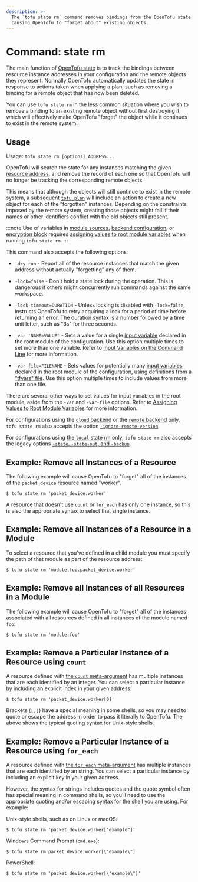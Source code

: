 ```yaml
---
description: >-
  The `tofu state rm` command removes bindings from the OpenTofu state,
  causing OpenTofu to "forget about" existing objects.
---
```


# Command: state rm

The main function of [OpenTofu state](../../../language/state/index.mdx) is
to track the bindings between resource instance addresses in your configuration
and the remote objects they represent. Normally OpenTofu automatically
updates the state in response to actions taken when applying a plan, such as
removing a binding for a remote object that has now been deleted.

You can use `tofu state rm` in the less common situation where you wish
to remove a binding to an existing remote object without first destroying it,
which will effectively make OpenTofu "forget" the object while it continues
to exist in the remote system.

## Usage

Usage: `tofu state rm [options] ADDRESS...`

OpenTofu will search the state for any instances matching the given
[resource address](../../../cli/state/resource-addressing.mdx), and remove
the record of each one so that OpenTofu will no longer be tracking the
corresponding remote objects.

This means that although the objects will still continue to exist in the
remote system, a subsequent
[`tofu plan`](../../../cli/commands/plan.mdx)
will include an action to create a new object for each of the "forgotten"
instances. Depending on the constraints imposed by the remote system, creating
those objects might fail if their names or other identifiers conflict with
the old objects still present.

:::note
Use of variables in [module sources](../../../language/modules/sources.mdx#support-for-variable-and-local-evaluation),
[backend configuration](../../../language/settings/backends/configuration.mdx#variables-and-locals),
or [encryption block](../../../language/state/encryption.mdx#configuration)
requires [assigning values to root module variables](../../../language/values/variables.mdx#assigning-values-to-root-module-variables)
when running `tofu state rm`.
:::

This command also accepts the following options:

- `-dry-run` - Report all of the resource instances that match the given
  address without actually "forgetting" any of them.

- `-lock=false` - Don't hold a state lock during the operation. This is
  dangerous if others might concurrently run commands against the same
  workspace.

- `-lock-timeout=DURATION` - Unless locking is disabled with `-lock=false`,
  instructs OpenTofu to retry acquiring a lock for a period of time before
  returning an error. The duration syntax is a number followed by a time
  unit letter, such as "3s" for three seconds.

- `-var 'NAME=VALUE'` - Sets a value for a single
  [input variable](../../../language/values/variables.mdx) declared in the
  root module of the configuration. Use this option multiple times to set
  more than one variable. Refer to
  [Input Variables on the Command Line](../plan.mdx#input-variables-on-the-command-line) for more information.

- `-var-file=FILENAME` - Sets values for potentially many
  [input variables](../../../language/values/variables.mdx) declared in the
  root module of the configuration, using definitions from a
  ["tfvars" file](../../../language/values/variables.mdx#variable-definitions-tfvars-files).
  Use this option multiple times to include values from more than one file.

There are several other ways to set values for input variables in the root
module, aside from the `-var` and `-var-file` options. Refer to
[Assigning Values to Root Module Variables](../../../language/values/variables.mdx#assigning-values-to-root-module-variables) for more information.

For configurations using the [`cloud` backend](../../../cli/cloud/index.mdx) or the [`remote` backend](../../../language/settings/backends/remote.mdx)
only, `tofu state rm`
also accepts the option
[`-ignore-remote-version`](../../../cli/cloud/command-line-arguments.mdx#ignore-remote-version).

For configurations using
[the `local` state rm](../../../language/settings/backends/local.mdx) only,
`tofu state rm` also accepts the legacy options
[`-state`, `-state-out`, and `-backup`](../../../language/settings/backends/local.mdx#command-line-arguments).

## Example: Remove all Instances of a Resource

The following example will cause OpenTofu to "forget" all of the instances
of the `packet_device` resource named "worker".

```shell
$ tofu state rm 'packet_device.worker'
```

A resource that doesn't use `count` or `for_each` has only one instance, so
this is also the appropriate syntax to select that single instance.

## Example: Remove all Instances of a Resource in a Module

To select a resource that you've defined in a child module you must specify
the path of that module as part of the resource address:

```shell
$ tofu state rm 'module.foo.packet_device.worker'
```

## Example: Remove all Instances of all Resources in a Module

The following example will cause OpenTofu to "forget" all of the instances
associated with all resources defined in all instances of the module named
`foo`:

```shell
$ tofu state rm 'module.foo'
```

## Example: Remove a Particular Instance of a Resource using `count`

A resource defined with [the `count` meta-argument](../../../language/meta-arguments/count.mdx)
has multiple instances that are each identified by an integer. You can
select a particular instance by including an explicit index in your given
address:

```shell
$ tofu state rm 'packet_device.worker[0]'
```

Brackets (`[`, `]`) have a special meaning in some shells, so you may need to
quote or escape the address in order to pass it literally to OpenTofu.
The above shows the typical quoting syntax for Unix-style shells.

## Example: Remove a Particular Instance of a Resource using `for_each`

A resource defined with [the `for_each` meta-argument](../../../language/meta-arguments/for_each.mdx)
has multiple instances that are each identified by an string. You can
select a particular instance by including an explicit key in your given
address.

However, the syntax for strings includes quotes and the quote symbol often
has special meaning in command shells, so you'll need to use the appropriate
quoting and/or escaping syntax for the shell you are using. For example:

Unix-style shells, such as on Linux or macOS:

```shell
$ tofu state rm 'packet_device.worker["example"]'
```

Windows Command Prompt (`cmd.exe`):

```shell
$ tofu state rm packet_device.worker[\"example\"]
```

PowerShell:

```shell
$ tofu state rm 'packet_device.worker[\"example\"]'
```
